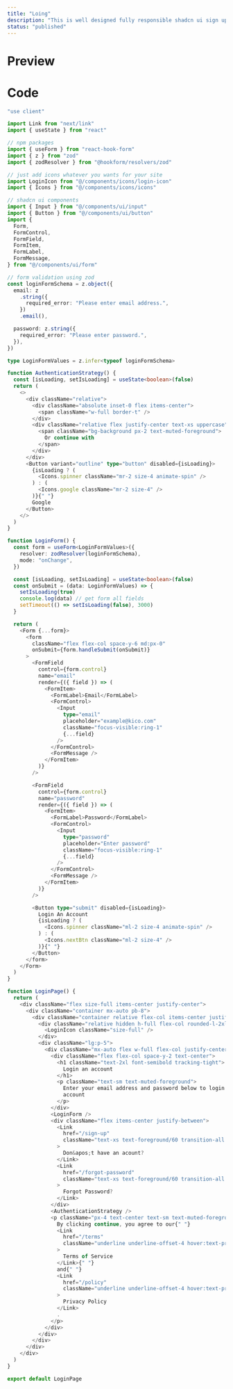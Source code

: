 ```yaml
---
title: "Loing"
description: "This is well designed fully responsible shadcn ui sign up page. Just copy and paste in your app."
status: "published"
---
```


# Preview

<ComponentPreview name="login-demo" />

# Code

```ts title="components/login.tsx"
"use client"

import Link from "next/link"
import { useState } from "react"

// npm packages
import { useForm } from "react-hook-form"
import { z } from "zod"
import { zodResolver } from "@hookform/resolvers/zod"

// just add icons whatever you wants for your site
import LoginIcon from "@/components/icons/login-icon"
import { Icons } from "@/components/icons/icons"

// shadcn ui components
import { Input } from "@/components/ui/input"
import { Button } from "@/components/ui/button"
import {
  Form,
  FormControl,
  FormField,
  FormItem,
  FormLabel,
  FormMessage,
} from "@/components/ui/form"

// form validation using zod
const loginFormSchema = z.object({
  email: z
    .string({
      required_error: "Please enter email address.",
    })
    .email(),

  password: z.string({
    required_error: "Please enter password.",
  }),
})

type LoginFormValues = z.infer<typeof loginFormSchema>

function AuthenticationStrategy() {
  const [isLoading, setIsLoading] = useState<boolean>(false)
  return (
    <>
      <div className="relative">
        <div className="absolute inset-0 flex items-center">
          <span className="w-full border-t" />
        </div>
        <div className="relative flex justify-center text-xs uppercase">
          <span className="bg-background px-2 text-muted-foreground">
            Or continue with
          </span>
        </div>
      </div>
      <Button variant="outline" type="button" disabled={isLoading}>
        {isLoading ? (
          <Icons.spinner className="mr-2 size-4 animate-spin" />
        ) : (
          <Icons.google className="mr-2 size-4" />
        )}{" "}
        Google
      </Button>
    </>
  )
}

function LoginForm() {
  const form = useForm<LoginFormValues>({
    resolver: zodResolver(loginFormSchema),
    mode: "onChange",
  })

  const [isLoading, setIsLoading] = useState<boolean>(false)
  const onSubmit = (data: LoginFormValues) => {
    setIsLoading(true)
    console.log(data) // get form all fields
    setTimeout(() => setIsLoading(false), 3000)
  }

  return (
    <Form {...form}>
      <form
        className="flex flex-col space-y-6 md:px-0"
        onSubmit={form.handleSubmit(onSubmit)}
      >
        <FormField
          control={form.control}
          name="email"
          render={({ field }) => (
            <FormItem>
              <FormLabel>Email</FormLabel>
              <FormControl>
                <Input
                  type="email"
                  placeholder="example@kico.com"
                  className="focus-visible:ring-1"
                  {...field}
                />
              </FormControl>
              <FormMessage />
            </FormItem>
          )}
        />

        <FormField
          control={form.control}
          name="password"
          render={({ field }) => (
            <FormItem>
              <FormLabel>Password</FormLabel>
              <FormControl>
                <Input
                  type="password"
                  placeholder="Enter password"
                  className="focus-visible:ring-1"
                  {...field}
                />
              </FormControl>
              <FormMessage />
            </FormItem>
          )}
        />

        <Button type="submit" disabled={isLoading}>
          Login An Account
          {isLoading ? (
            <Icons.spinner className="ml-2 size-4 animate-spin" />
          ) : (
            <Icons.nextBtn className="ml-2 size-4" />
          )}{" "}
        </Button>
      </form>
    </Form>
  )
}

function LoginPage() {
  return (
    <div className="flex size-full items-center justify-center">
      <div className="container mx-auto pb-8">
        <div className="container relative flex-col items-center justify-center p-0 md:grid lg:max-w-none lg:grid-cols-2">
          <div className="relative hidden h-full flex-col rounded-l-2xl border-r lg:flex lg:p-5">
            <LoginIcon className="size-full" />
          </div>
          <div className="lg:p-5">
            <div className="mx-auto flex w-full flex-col justify-center space-y-6 sm:w-[400px]">
              <div className="flex flex-col space-y-2 text-center">
                <h1 className="text-2xl font-semibold tracking-tight">
                  Login an account
                </h1>
                <p className="text-sm text-muted-foreground">
                  Enter your email address and password below to login your
                  account
                </p>
              </div>
              <LoginForm />
              <div className="flex items-center justify-between">
                <Link
                  href="/sign-up"
                  className="text-xs text-foreground/60 transition-all hover:text-foreground md:text-sm"
                >
                  Don&apos;t have an acount?
                </Link>
                <Link
                  href="/forgot-password"
                  className="text-xs text-foreground/60 transition-all hover:text-foreground md:text-sm"
                >
                  Forgot Password?
                </Link>
              </div>
              <AuthenticationStrategy />
              <p className="px-4 text-center text-sm text-muted-foreground">
                By clicking continue, you agree to our{" "}
                <Link
                  href="/terms"
                  className="underline underline-offset-4 hover:text-primary"
                >
                  Terms of Service
                </Link>{" "}
                and{" "}
                <Link
                  href="/policy"
                  className="underline underline-offset-4 hover:text-primary"
                >
                  Privacy Policy
                </Link>
                .
              </p>
            </div>
          </div>
        </div>
      </div>
    </div>
  )
}

export default LoginPage

```
